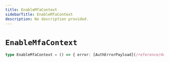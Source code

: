 ```yaml
---
title: EnableMfaContext
sidebarTitle: EnableMfaContext
description: No description provided.
---
```


# `EnableMfaContext`

```ts
type EnableMfaContext = () => { error: [AuthErrorPayload](/reference/deprecated/javascript/auth/types/auth-error-payload) | null, imageUrl: string | null, secret: string | null }
```
